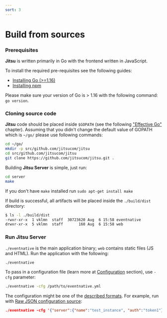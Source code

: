 ```yaml
---
sort: 3
---
```



# Build from sources

### Prerequisites

**Jitsu** is written primarily in Go with the frontend written in JavaScript.

To install the required pre-requisites see the following guides:

* [Installing Go \(&gt;=1.16\)](https://golang.org/doc/install)
* [Installing npm](https://www.npmjs.com/get-npm)

<Hint>
    Please make sure your version of Go is > 1.16 with the following command:
    <code inline="true">go version</code>.
</Hint>


### Cloning source code

**Jitsu** code should be placed inside `$GOPATH` (see the following ["Effective Go"](https://golang.org/doc/gopath_code.html) chapter). Assuming that you didn't change the default value of GOPATH which is `~/go/` please use following commands:

```bash
cd ~/go/
mkdir -p src/github.com/jitsucom/jitsu
cd src/github.com/jitsucom/jitsu
git clone https://github.com/jitsucom/jitsu.git .
```

Building **Jitsu Server** is simple, just run:

```bash
cd server
make
```

<Hint>If you don't have <code inline={true}>make</code> installed run <code inline={true}>sudo apt-get install make</code></Hint>

If build is successful, all artifacts will be placed inside the `./build/dist` directory:

```bash
$ ls -l ./build/dist
-rwxr-xr-x  1 vklmn  staff  30723620 Aug  6 15:58 eventnative
drwxr-xr-x  5 vklmn  staff       160 Aug  6 15:58 web
```

### Run Jitsu Server

`./eventnative` is the main application binary; `web` contains static files \(JS and HTML\). Run the application with the following:

```bash
./eventnative
```

To pass in a configuration file (learn more at [Configuration](/docs/configuration) section), use `-cfg` parameter:

```bash
./eventnative -cfg /path/to/eventnative.yml
```

The configuration might be one of the [described formats](/docs/deployment/configuration-source). For example, run with [Raw JSON configuration source](/docs/deployment/configuration-source#raw-json):

```json
./eventnative -cfg '{"server":{"name":"test_instance", "auth":"token1"}}'
```

